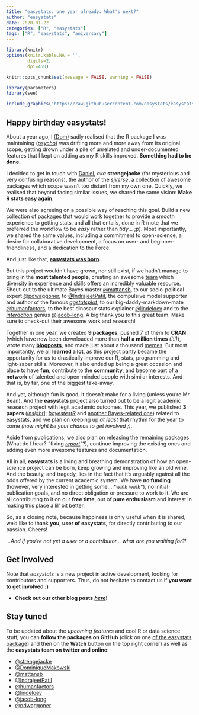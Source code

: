 ```yaml
---
title: "easystats: one year already. What's next?"
author: "easystats"
date: 2020-01-22
categories: ["R", "easystats"]
tags: ["R", "easystats", "aniversary"]
---
```



```r
library(knitr)
options(knitr.kable.NA = '',
        digits=2,
        dpi=450)

knitr::opts_chunk$set(message = FALSE, warning = FALSE)

library(parameters)
library(see)
```

```r
include_graphics("https://raw.githubusercontent.com/easystats/easystats/master/man/figures/logo.png")
```

## Happy birthday easystats!

About a year ago, I [(Dom)](https://github.com/DominiqueMakowski) sadly realised that the R package I was maintaining ([*psycho*](https://github.com/neuropsychology/psycho.R)) was drifting more and more away from its original scope, getting drown under a pile of unrelated and under-documented features that I kept on adding as my R skills improved. **Something had to be done.**

I decided to get in touch with [Daniel](https://github.com/strengejacke), *aka* **strengejacke** (for mysterious and very confusing reasons), the author of the [*sjverse*](https://github.com/strengejacke), a collection of awesome packages which scope wasn't too distant from my own one. Quickly, we realised that beyond facing similar issues, we shared the same vision: **Make R stats easy again**.

We were also agreeing on a possible way of reaching this goal. Build a new collection of packages that would work together to provide a smooth experience to getting stats, and all that entails, done in R (note that we preferred the workflow to be *easy* rather than *tidy*... ;p). Most importantly, we shared the same values, including a commitment to open-science, a desire for collaborative development, a focus on user- and beginner- friendliness, and a dedication to the Force.

And just like that, [**easystats was born**](https://github.com/orgs/easystats/).

But this project wouldn't have grown, nor still exist, if we hadn't manage to bring in the **most talented people**, creating an awesome [team](https://github.com/orgs/easystats/people) which diversity in experience and skills offers an incredibly valuable resource. Shout-out to the ultimate Bayes master [\@mattansb](https://github.com/mattansb), to our socio-political expert [\@pdwaggoner](https://github.com/pdwaggoner), to [\@IndrajeetPatil](https://twitter.com/patilindrajeets), the compulsive model supporter and author of the famous [*ggstatsplot*](https://github.com/IndrajeetPatil/ggstatsplot), to our big-daddy-markdown-mate [\@humanfactors](https://twitter.com/humanfactorsio), to the best dinosaur stats explainer  [\@lindeloev](https://twitter.com/jonaslindeloev) and to the [*interaction*](https://github.com/jacob-long/interactions) genius [\@jacob-long](https://twitter.com/jacobandrewlong). A big thank you to this great team. Make sure to check-out their awesome work and research!

Together in one year, we created **9 packages**, pushed 7 of them to **CRAN** (which have now been downloaded more than **half a million times** *(!!!)*), wrote many [**blogposts**](https://easystats.github.io/blog/posts/), and made just about a thousand [memes](https://raw.githubusercontent.com/easystats/easystats/master/man/figures/misc/notthememe.jpg). But most importantly, we all **learned a lot**, as this project partly became the opportunity for us to drastically improve our R, stats, programming and light-saber skills. Moreover, it also ended up being a great occasion and place to have **fun**, contribute to the **community**, and become part of a **network** of talented and open-minded people with similar interests. And that is, by far, one of the biggest take-away.

And yet, although fun is good, it doesn't make for a living (unless you're Mr Bean). And the **easystats** project also turned out to be a legit academic research project with legit academic outcomes. This year, we published **3 papers** ([*insight*](https://joss.theoj.org/papers/10.21105/joss.01412)]; [*bayestestR*](https://joss.theoj.org/papers/10.21105/joss.01541) and [another Bayes-related one](https://doi.org/10.3389/fpsyg.2019.02767)) related to easystats, and we plan on keeping up *at least* that rhythm for the year to come *(now might be your chance to get involved ;)*. 

Aside from publications, we also plan on releasing the remaining packages (What do I hear? "fixing [*report*](https://github.com/easystats/report)"?), continue improving the existing ones and adding even more awesome features and documentation.

All in all, **easystats** is a living and breathing demonstration of how an open-science project can be born, keep growing and improving like an old wine. And the beauty, and tragedy, lies in the fact that it's arguably against all the odds offered by the current academic system. We have **no funding** (however, very interested in getting some... *\*wink wink\**), no initial publication goals, and no direct obligation or pressure to work to it. We are all contributing to it on our **free time**, out of **pure enthusiasm** and interest in making this place a lil' bit better. 

So, as a closing note, because happiness is only useful when it is shared, we'd like to thank **you, user of easystats**, for directly contributing to our passion. Cheers!

*...And if you're not yet a user or a contributor... what are you waiting for?!*


## Get Involved

Note that *easystats* is a new project in active development, looking for contributors and supporters. Thus, do not hesitate to contact us if **you want to get involved :)**

- **Check out our other blog posts** [***here***](https://easystats.github.io/blog/posts/)!

## Stay tuned 

To be updated about the *upcoming features* and cool R or data science stuff, you can **follow the packages on GitHub** (click on one [of the easystats package](https://github.com/easystats)) and then on the **Watch** button on the top right corner) as well as the **easystats team on twitter and online**:

- [\@strengejacke](https://twitter.com/strengejacke)
- [\@DominiqueMakowski](https://twitter.com/Dom_Makowski)
- [\@mattansb](https://twitter.com/mattansb)
- [\@IndrajeetPatil](https://twitter.com/patilindrajeets)
- [\@humanfactors](https://twitter.com/humanfactorsio)
- [\@lindeloev](https://twitter.com/jonaslindeloev)
- [\@jacob-long](https://twitter.com/jacobandrewlong)
- [\@pdwaggoner](https://pdwaggoner.github.io/)
